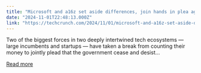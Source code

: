 ```yaml
---
title: "Microsoft and a16z set aside differences, join hands in plea against AI regulation"
date: "2024-11-01T22:48:13.000Z"
link: "https://techcrunch.com/2024/11/01/microsoft-and-a16z-set-aside-differences-join-hands-in-plea-against-ai-regulation/"
---
```


Two of the biggest forces in two deeply intertwined tech ecosystems — large incumbents and startups — have taken a break from counting their money to jointly plead that the government cease and desist...

[Read more](https://techcrunch.com/2024/11/01/microsoft-and-a16z-set-aside-differences-join-hands-in-plea-against-ai-regulation/)
